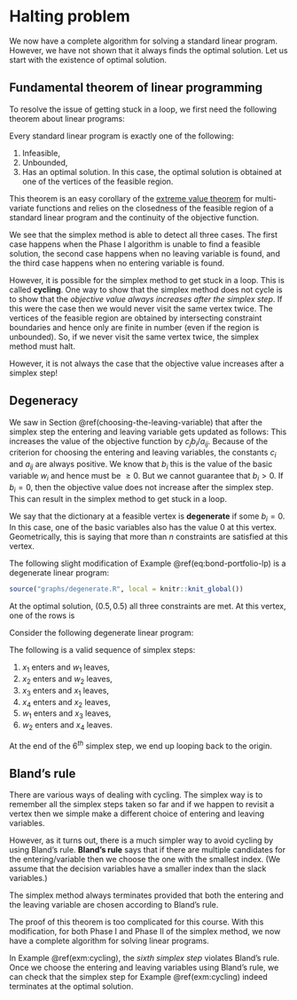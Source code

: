 # Halting problem

We now have a complete algorithm for solving a standard linear program. However, we have not shown that it always finds the optimal solution. Let us start with the existence of optimal solution. 

## Fundamental theorem of linear programming

To resolve the issue of getting stuck in a loop, we first need the following theorem about linear programs:

::: {.theorem name="Fundamental theorem of linear programming"}

Every standard linear program is exactly one of the following: 

1. Infeasible,
2. Unbounded,
3. Has an optimal solution. In this case, the optimal solution is obtained at one of the vertices of the feasible region.

:::

This theorem is an easy corollary of the [extreme value theorem](https://en.wikipedia.org/wiki/Extreme_value_theorem) for multi-variate functions and relies on the closedness of the feasible region of a standard linear program and the continuity of the objective function.

We see that the simplex method is able to detect all three cases. The first case happens when the Phase I algorithm is unable to find a feasible solution, the second case happens when no leaving variable is found, and the third case happens when no entering variable is found. 

However, it is possible for the simplex method to get stuck in a loop. This is called **cycling**. One way to show that the simplex method does not cycle is to show that the *objective value always increases after the simplex step*. If this were the case then we would never visit the same vertex twice. The vertices of the feasible region are obtained by intersecting constraint boundaries and hence only are finite in number (even if the region is unbounded). So, if we never visit the same vertex twice, the simplex method must halt.

However, it is not always the case that the objective value increases after a simplex step!

## Degeneracy


We saw in Section \@ref(choosing-the-leaving-variable) that after the simplex step the entering and leaving variable gets updated as follows: 
\begin{align}
  x_j & \mapsto 0 \\
  w_i & \mapsto b_i/a_{ij}.
\end{align}
This increases the value of the objective function by $c_j b_i/a_{ij}$. Because of the criterion for choosing the entering and leaving variables, the constants $c_i$ and $a_{ij}$ are always positive. We know that $b_i$ this is the value of the basic variable $w_i$ and hence must be $\ge 0$. But we cannot guarantee that $b_i > 0$. If $b_i = 0$, then the objective value does not increase after the simplex step. This can result in the simplex method to get stuck in a loop. 

We say that the dictionary at a feasible vertex is **degenerate** if some $b_i = 0$. In this case, one of the basic variables also has the value 0 at this vertex. Geometrically, this is saying that more than $n$ constraints are satisfied at this vertex. 

::: {.example}

The following slight modification of Example \@ref(eq:bond-portfolio-lp) is a degenerate linear program: 

\begin{equation}
  \begin{array}{rrrrrl}
  \mbox{maximize:} & 4x & + & 3y \\
  \mbox{subject to:}
    & 3x & + & 6y & \le & 4.5 \\
    & 2x & + & y & \le & 1.5 \\
    & x & + & y & \le & 1 \\
    & x & , & y & \ge & 0.
  \end{array}
\end{equation}


```r

source("graphs/degenerate.R", local = knitr::knit_global())

```

At the optimal solution, $(0.5, 0.5)$ all three constraints are met. At this vertex, one of the rows is 
\begin{align}
  w_3 &= 0 + 0.33 w_2 + 0.11 w_1.
\end{align}

:::


::: {.example #cycling}

Consider the following degenerate linear program:

\begin{equation}
  \begin{array}{rrrrrrrl}
  \mbox{maximize:} & x_1 & - & 2x_2 & & & - & 2x_4 \\
  \mbox{subject to:}
    & 0.5 x_1 & - & 3.5x_2 & - & 2x_3 & + & 4 x_4 & \le & 0 \\
    & 0.5 x_1 & - & x_2 & - & 0.5 x_3 & + & 0.5 x_4 & \le & 0 \\
    & x_1 & & & & &  &  & \le & 1 \\
    & x_1 & , & x_2 & , & x_3 & , & x_4 & \ge & 0 \\
  \end{array}
\end{equation}

The following is a valid sequence of simplex steps: 

1. $x_1$ enters and $w_1$ leaves,
1. $x_2$ enters and $w_2$ leaves,
1. $x_3$ enters and $x_1$ leaves,
1. $x_4$ enters and $x_2$ leaves,
1. $w_1$ enters and $x_3$ leaves,
1. $w_2$ enters and $x_4$ leaves.

At the end of the $6^{th}$ simplex step, we end up looping back to the origin.

:::

## Bland's rule 

There are various ways of dealing with cycling. The simplex way is to remember all the simplex steps taken so far and if we happen to revisit a vertex then we simple make a different choice of entering and leaving variables.

However, as it turns out, there is a much simpler way to avoid cycling by using Bland's rule. **Bland's rule** says that if there are multiple candidates for the entering/variable then we choose the one with the smallest index. (We assume that the decision variables have a smaller index than the slack variables.)

::: {.theorem name="Bland's rule"}

The simplex method always terminates provided that both the
entering and the leaving variable are chosen according to Bland’s rule.

:::

The proof of this theorem is too complicated for this course. With this modification, for both Phase I and Phase II of the simplex method, we now have a complete algorithm for solving linear programs.

::: {.example}

In Example \@ref(exm:cycling), the *sixth simplex step* violates Bland's rule. Once we choose the entering and leaving variables using Bland's rule, we can check that the simplex step for Example \@ref(exm:cycling) indeed terminates at the optimal solution.

:::
